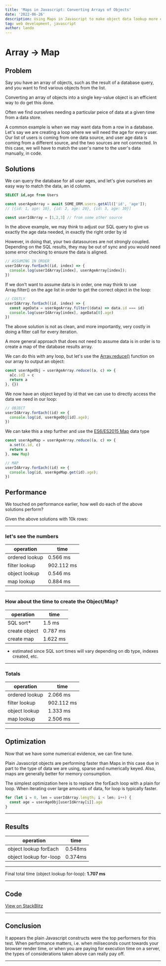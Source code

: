```yaml
---
title: 'Maps in Javascript: Converting Arrays of Objects'
date: '2022-06-26'
description: Using Maps in Javascript to make object data lookup more efficient
tag: web development, javascript
author: lando
---
```


# Array -> Map

## Problem

Say you have an array of objects, such as the result of a database query, and you want to find various objects from the list.

Converting an array of objects into a single key-value object is an efficient way to do get this done.

Often we find ourselves needing a particular peice of data at a given time from a data store.

A common example is when we may want data from a row in a database. Let's say we are creating a loop where we will need the age for every user. Our list of users is coming from one data source, and user age data is coming from a different source, and the two sources are not connected. In this case, we will have to match the user's name to the user's data manually, in code.

## Solutions

We can query the database for all user ages, and let's give ourselves an easy way to match the data, an id column.

```sql
SELECT id,age from Users
```

```js
const userAgeArray = await SOME_ORM.users.getAll(['id', 'age']);
// [{id: 1, age: 10}, {id: 2, age: 20}, {id: 3, age: 30}]

const userIdArray = [1,2,3] // from some other source
```

In the above example, we may think to adjust our SQL query to give us exactly the age data needed, in exactly the right order by id

However, in doing that, your two datasources are not strongly coupled. Depending on the SQL results, they may be out of sync and you would need some error checking to ensure the data is aligned.

```js
// ASSUMING IN ORDER
userIdArray.forEach((id, index) => {
  console.log(userIdArray[index], userAgeArray[index]);
})
```
If we don't want to assume data is in order, one may think to use Array.filter() on the age list in order to get the correct object in the loop:

```js
// COSTLY
userIdArray.forEach((id, index) => {
  const ageData = userAgeArray.filter((data) => data.id === id)
  console.log(userIdArray[index], ageData[0].age)
})
```
The above solution is not as clean, and more importantly, very costly in doing a filter call for every iteration.

A more general approach that does not need to assume data is in order is to create a map of the database results array.

We can do this with any loop, but let's use the [Array.reduce()](https://developer.mozilla.org/en-US/docs/Web/JavaScript/Reference/Global_Objects/Array/reduce) function on our array to output an object:

```js
const userAgeObj = userAgeArray.reduce((a, c) => {
  a[c.id] = c
  return a
}, {})
```
We now have an object keyed by id that we can use to directly access the data we need in our loop:

```js
// OBJECT
userIdArray.forEach((id) => {
  console.log(id, userAgeObj[id].age);
})
```
We can take this a step further and use the [ES6/ES2015 Map](https://developer.mozilla.org/en-US/docs/Web/JavaScript/Reference/Global_Objects/Map) data type

```javascript
const userAgeMap = userAgeArray.reduce((a, c) => {
  a.set(c.id, c)
  return a
}, new Map)

// MAP
userIdArray.forEach((id) => {
  console.log(id, userAgeMap.get(id).age);
})
```

## Performance

We touched on performance earlier, how well do each of the above solutions perform?

Given the above solutions with 10k rows:

---

### let's see the numbers

| **operation**  | **time**   |
| -------------- | ---------- |
| ordered lookup | 0.566 ms   |
| filter lookup  | 902.112 ms |
| object lookup  | 0.546 ms   |
| map lookup     | 0.884 ms   |

---

### How about the time to create the Object/Map?

| **operation** | **time** |
| ------------- | -------- |
| SQL sort*     | 1.5 ms   |
| create object | 0.787 ms |
| create map    | 1.622 ms |

* estimated since SQL sort times will vary depending on db type, indexes created, etc.

---

### Totals

| **operation**  | **time**   |
| -------------- | ---------- |
| ordered lookup | 2.066 ms   |
| filter lookup  | 902.112 ms |
| object lookup  | 1.333 ms   |
| map lookup     | 2.506 ms   |

---

## Optimization

Now that we have some numerical evidence, we can fine tune.

Plain Javascript objects are performing faster than Maps in this case due in part to the type of data we are using, sparse and numerically keyed. Also, maps are generally better for memory consumption.

The simplest optimization here is to replace the forEach loop with a plain for loop. When iterating over large amounts of data, for loop is typically faster.

```js
for (let i = 0, len = userIdArray.length; i < len; i++) {
  const age = userAgeObj[userIdArray[i]].age
}
```

---

## Results

| **operation**          | **time** |
| ---------------------- | -------- |
| object lookup forEach  | 0.548ms  |
| object lookup for-loop | 0.374ms  |

---

Final total time (object lookup for-loop): **1.707 ms**

---

## Code

[View on StackBlitz](https://stackblitz.com/edit/node-cgq7q5?file=index.js)

---

## Conclusion

It appears the plain Javascript constructs were the top performers for this test. When performance matters, i.e. when miliseconds count towards your browser render time, or when you are paying for execution time on a server, the types of considerations taken above can really pay off.

---

<div id="cusdis_thread"
  data-host="https://cusdis.com"
  data-app-id="b61075bd-6c04-4c68-9fc4-5da385810160"
  data-page-id="/posts/javascript-convert-array-of-objects-to-map"
  data-page-url="https://www.lando.blog/posts/javascript-convert-array-of-objects-to-map"
  data-page-title="Maps in Javascript: Converting Arrays of Objects"
  data-theme="light"
></div>
<script async src="https://cusdis.com/js/cusdis.es.js"></script>


<ScrollTop />
